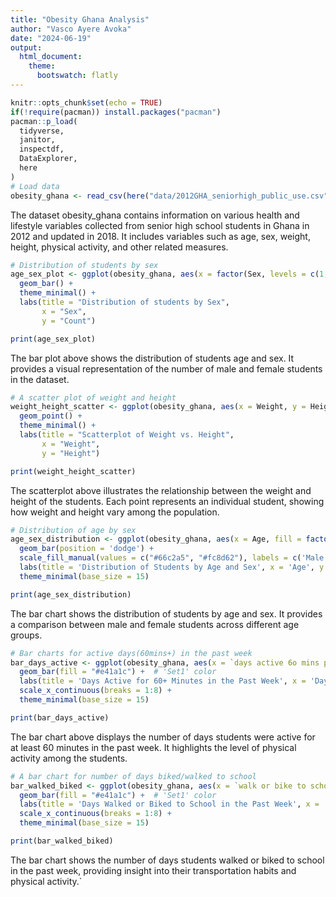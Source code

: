 ---
title: "Obesity Ghana Analysis"
author: "Vasco Ayere Avoka"
date: "2024-06-19"
output: 
  html_document:
    theme:
      bootswatch: flatly 
---

```{r setup, include=FALSE}
knitr::opts_chunk$set(echo = TRUE)
if(!require(pacman)) install.packages("pacman")
pacman::p_load(
  tidyverse,
  janitor,
  inspectdf,
  DataExplorer,
  here  
)
# Load data
obesity_ghana <- read_csv(here("data/2012GHA_seniorhigh_public_use.csv"))
```
The dataset obesity_ghana contains information on various health and lifestyle variables collected from senior high school students in Ghana in 2012 and updated in 2018. It includes variables such as age, sex, weight, height, physical activity, and other related measures.

```{r }
# Distribution of students by sex
age_sex_plot <- ggplot(obesity_ghana, aes(x = factor(Sex, levels = c(1, 2), labels = c("Male", "Female")))) +
  geom_bar() +
  theme_minimal() +
  labs(title = "Distribution of students by Sex",
       x = "Sex",
       y = "Count")

print(age_sex_plot)
```
The bar plot above shows the distribution of students age and sex. It provides a visual representation of the number of male and female students in the dataset.

```{r }
# A scatter plot of weight and height
weight_height_scatter <- ggplot(obesity_ghana, aes(x = Weight, y = Height)) +
  geom_point() +
  theme_minimal() +
  labs(title = "Scatterplot of Weight vs. Height",
       x = "Weight",
       y = "Height")

print(weight_height_scatter)
```
The scatterplot above illustrates the relationship between the weight and height of the students. Each point represents an individual student, showing how weight and height vary among the population.

```{r }
# Distribution of age by sex
age_sex_distribution <- ggplot(obesity_ghana, aes(x = Age, fill = factor(Sex))) +
  geom_bar(position = 'dodge') +
  scale_fill_manual(values = c("#66c2a5", "#fc8d62"), labels = c('Male', 'Female')) + 
  labs(title = 'Distribution of Students by Age and Sex', x = 'Age', y = 'Frequency', fill = 'Sex') +
  theme_minimal(base_size = 15)

print(age_sex_distribution)
```
The bar chart shows the distribution of students by age and sex. It provides a comparison between male and female students across different age groups.

```{r }
# Bar charts for active days(60mins+) in the past week
bar_days_active <- ggplot(obesity_ghana, aes(x = `days active 6o mins plus 7 past days`)) +
  geom_bar(fill = "#e41a1c") +  # 'Set1' color
  labs(title = 'Days Active for 60+ Minutes in the Past Week', x = 'Days Active', y = 'Number of Students') +
  scale_x_continuous(breaks = 1:8) +
  theme_minimal(base_size = 15)

print(bar_days_active)
```
The bar chart above displays the number of days students were active for at least 60 minutes in the past week. It highlights the level of physical activity among the students.

```{r }
# A bar chart for number of days biked/walked to school
bar_walked_biked <- ggplot(obesity_ghana, aes(x = `walk or bike to school past 7 days`)) +
  geom_bar(fill = "#e41a1c") +  # 'Set1' color
  labs(title = 'Days Walked or Biked to School in the Past Week', x = 'Days Walked/Biked', y = 'Number of Students') +
  scale_x_continuous(breaks = 1:8) +
  theme_minimal(base_size = 15)

print(bar_walked_biked)
```

The bar chart shows the number of days students walked or biked to school in the past week, providing insight into their transportation habits and physical activity.`



